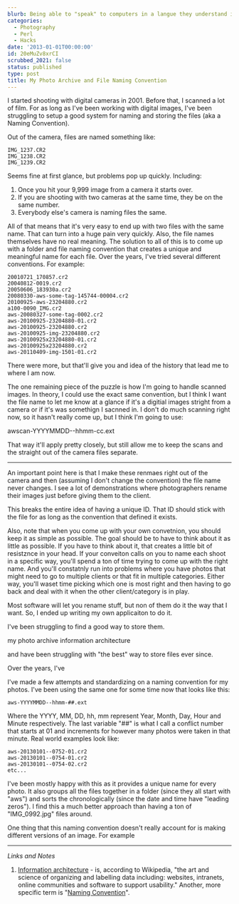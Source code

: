 ```yaml
---
blurb: Being able to "speak" to computers in a langue they understand is very handy.
categories:
  - Photography
  - Perl
  - Hacks
date: '2013-01-01T00:00:00'
id: 20eMuZv8xrCI
scrubbed_2021: false
status: published
type: post
title: My Photo Archive and File Naming Convention
---
```


I started shooting with digital cameras in 2001. Before that, I scanned a lot of film. For as long as I've been working with digital images, I've been struggling to setup a good system for naming and storing the files (aka a Naming Convention). 

Out of the camera, files are named something like:

	IMG_1237.CR2
	IMG_1238.CR2
	IMG_1239.CR2

Seems fine at first glance, but problems pop up quickly. Including:

1. Once you hit your 9,999 image from a camera it starts over. 
2. If you are shooting with two cameras at the same time, they be on the same number. 
3. Everybody else's camera is naming files the same. 

All of that means that it's very easy to end up with two files with the same name. That can turn into a huge pain very quickly. Also, the file names themselves have no real meaning. The solution to all of this is to come up with a folder and file naming convention that creates a unique and meaningful name for each file. Over the years, I've tried several different conventions. For example:

	20010721_170857.cr2
	20040812-0019.cr2
	20050606_183930a.cr2
	20080330-aws-some-tag-145744-00004.cr2
	20100925-aws-23204880.cr2
	a100-0090_IMG.cr2
	aws-20080327-some-tag-0002.cr2
	aws-20100925-23204880-01.cr2
	aws-20100925-23204880.cr2
	aws-20100925-img-23204880.cr2
	aws-20100925x23204880-01.cr2
	aws-20100925x23204880.cr2
	aws-20110409-img-1501-01.cr2

There were more, but that'll give you and idea of the history that lead me to where I am now. 




The one remaining piece of the puzzle is how I'm going to handle scanned images. In theory, I could use the exact same convention, but I think I want the file name to let me know at a glance if it's a digitial images stright from a camera or if it's was somethign I sacnned in. I don't do much scanning right now, so it hasn't really come up, but I think I'm going to use:

awscan-YYYYMMDD--hhmm-cc.ext

That way it'll apply pretty closely, but still allow me to keep the scans and the straight out of the camera files separate. 



---

An important point here is that I make these renmaes right out of the camera and then (assuming I don't change the convention) the file name never changes. I see a lot of demonstrations where photographers rename their images just before giving them to the client. 

This breaks the entire idea of having a unique ID. That ID should stick with the file for as long as the convention that defined it exists. 

Also, note that when you come up with your own convetnion, you should keep it as simple as possible. The goal should be to have to think about it as little as possible. If you have to think about it, that creates a little bit of resistznce in your head. If your conveiton calls on you to name each shoot in a specific way, you'll spend a ton of time trying to come up with the right name. And you'll constatnly run into problems where you have photos that might need to go to multiple clients or that fit in multiple categories. Either way, you'll waset time picking which one is most right and then having to go back and deal with it when the other client/category is in play. 














Most software will let you rename stuff, but non of them do it the way that I want. So, I ended up writing my own applicaiton to do it. 











I've been struggling to find a good way to store them. 


my photo archive information architecture






 and have been struggling with "the best" way to store files ever since. 




Over the years, I've 

I've made a few attempts and standardizing on a naming convention for my photos. I've been using the same one for some time now that looks like this:

	aws-YYYYMMDD--hhmm-##.ext

Where the YYYY, MM, DD, hh, mm represent Year, Month, Day, Hour and Minute respectively. The last variable "##" is what I call a conflict number that starts at 01 and increments for however many photos were taken in that minute. Real world examples look like:

	aws-20130101--0752-01.cr2
	aws-20130101--0754-01.cr2
	aws-20130101--0754-02.cr2
	etc...

I've been mostly happy with this as it provides a unique name for every photo. It also groups all the files together in a folder (since they all start with "aws") and sorts the chronologically (since the date and time have "leading zeros"). I find this a much better approach than having a ton of "IMG_0992.jpg" files around. 

One thing that this naming convention doesn't really account for is making different versions of an image. For example


---

_Links and Notes_

1. [Information architecture](http://en.wikipedia.org/wiki/Information_architecture) - is, according to Wikipedia, "the art and science of organizing and labelling data including: websites, intranets, online communities and software to support usability." Another, more specific term is "[Naming Convention](http://en.wikipedia.org/wiki/Naming_convention)".
